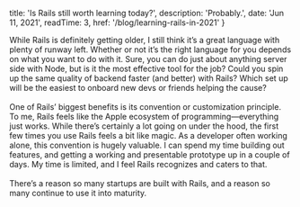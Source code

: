 
  title: 'Is Rails still worth learning today?',
  description: 'Probably.',
  date: 'Jun 11, 2021',
  readTime: 3,
  href: '/blog/learning-rails-in-2021'
}


<div className="flex flex-col">
  While Rails is definitely getting older, I still think it’s a great language with plenty of runway left. Whether or not it’s the right language for you depends on what you want to do with it. Sure, you can do just about anything server side with Node, but is it the most effective tool for the job? Could you spin up the same quality of backend faster (and better) with Rails? Which set up will be the easiest to onboard new devs or friends helping the cause?
  <br/>
  <br/>
  One of Rails’ biggest benefits is its convention or customization principle. To me, Rails feels like the Apple ecosystem of programming—everything just works. While there’s certainly a lot going on under the hood, the first few times you use Rails feels a bit like magic. As a developer often working alone, this convention is hugely valuable. I can spend my time building out features, and getting a working and presentable prototype up in a couple of days. My time is limited, and I feel Rails recognizes and caters to that.
  <br/>
  <br/>
  There’s a reason so many startups are built with Rails, and a reason so many continue to use it into maturity.
</div>